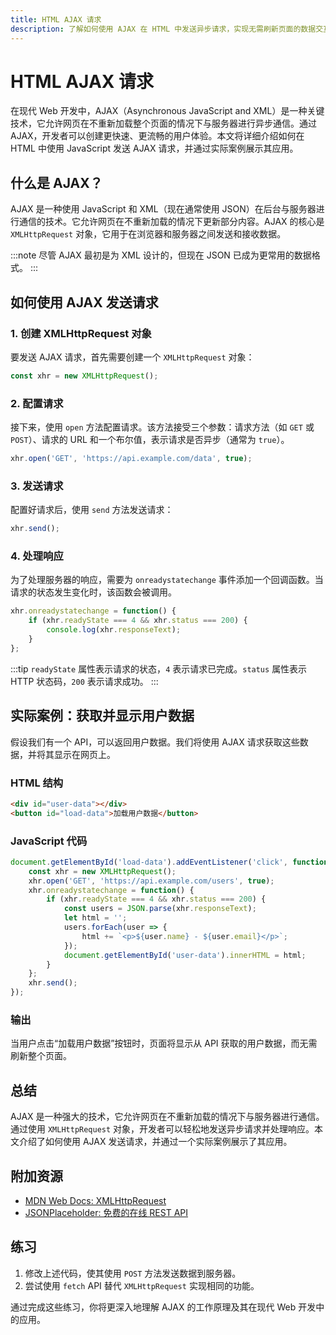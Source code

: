 ```yaml
---
title: HTML AJAX 请求
description: 了解如何使用 AJAX 在 HTML 中发送异步请求，实现无需刷新页面的数据交互。
---
```


# HTML AJAX 请求

在现代 Web 开发中，AJAX（Asynchronous JavaScript and XML）是一种关键技术，它允许网页在不重新加载整个页面的情况下与服务器进行异步通信。通过 AJAX，开发者可以创建更快速、更流畅的用户体验。本文将详细介绍如何在 HTML 中使用 JavaScript 发送 AJAX 请求，并通过实际案例展示其应用。

## 什么是 AJAX？

AJAX 是一种使用 JavaScript 和 XML（现在通常使用 JSON）在后台与服务器进行通信的技术。它允许网页在不重新加载的情况下更新部分内容。AJAX 的核心是 `XMLHttpRequest` 对象，它用于在浏览器和服务器之间发送和接收数据。

:::note
尽管 AJAX 最初是为 XML 设计的，但现在 JSON 已成为更常用的数据格式。
:::

## 如何使用 AJAX 发送请求

### 1. 创建 XMLHttpRequest 对象

要发送 AJAX 请求，首先需要创建一个 `XMLHttpRequest` 对象：

```javascript
const xhr = new XMLHttpRequest();
```

### 2. 配置请求

接下来，使用 `open` 方法配置请求。该方法接受三个参数：请求方法（如 `GET` 或 `POST`）、请求的 URL 和一个布尔值，表示请求是否异步（通常为 `true`）。

```javascript
xhr.open('GET', 'https://api.example.com/data', true);
```

### 3. 发送请求

配置好请求后，使用 `send` 方法发送请求：

```javascript
xhr.send();
```

### 4. 处理响应

为了处理服务器的响应，需要为 `onreadystatechange` 事件添加一个回调函数。当请求的状态发生变化时，该函数会被调用。

```javascript
xhr.onreadystatechange = function() {
    if (xhr.readyState === 4 && xhr.status === 200) {
        console.log(xhr.responseText);
    }
};
```

:::tip
`readyState` 属性表示请求的状态，`4` 表示请求已完成。`status` 属性表示 HTTP 状态码，`200` 表示请求成功。
:::

## 实际案例：获取并显示用户数据

假设我们有一个 API，可以返回用户数据。我们将使用 AJAX 请求获取这些数据，并将其显示在网页上。

### HTML 结构

```html
<div id="user-data"></div>
<button id="load-data">加载用户数据</button>
```

### JavaScript 代码

```javascript
document.getElementById('load-data').addEventListener('click', function() {
    const xhr = new XMLHttpRequest();
    xhr.open('GET', 'https://api.example.com/users', true);
    xhr.onreadystatechange = function() {
        if (xhr.readyState === 4 && xhr.status === 200) {
            const users = JSON.parse(xhr.responseText);
            let html = '';
            users.forEach(user => {
                html += `<p>${user.name} - ${user.email}</p>`;
            });
            document.getElementById('user-data').innerHTML = html;
        }
    };
    xhr.send();
});
```

### 输出

当用户点击“加载用户数据”按钮时，页面将显示从 API 获取的用户数据，而无需刷新整个页面。

## 总结

AJAX 是一种强大的技术，它允许网页在不重新加载的情况下与服务器进行通信。通过使用 `XMLHttpRequest` 对象，开发者可以轻松地发送异步请求并处理响应。本文介绍了如何使用 AJAX 发送请求，并通过一个实际案例展示了其应用。

## 附加资源

- [MDN Web Docs: XMLHttpRequest](https://developer.mozilla.org/en-US/docs/Web/API/XMLHttpRequest)
- [JSONPlaceholder: 免费的在线 REST API](https://jsonplaceholder.typicode.com/)

## 练习

1. 修改上述代码，使其使用 `POST` 方法发送数据到服务器。
2. 尝试使用 `fetch` API 替代 `XMLHttpRequest` 实现相同的功能。

通过完成这些练习，你将更深入地理解 AJAX 的工作原理及其在现代 Web 开发中的应用。